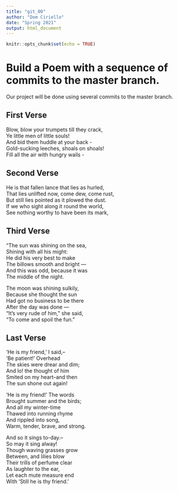 ```yaml
---
title: "git_00"
author: "Dom Ciriello"
date: "Spring 2021"
output: html_document
---
```


```r
knitr::opts_chunk$set(echo = TRUE)
```
# Build a Poem with a sequence of commits to the master branch.
Our project will be done using several commits to the master branch.
<!-- Do not modify or change any text in "!--" bracketed areas such as this --- these are instructions to
you, if you change any of this the git program will notice it and compromise your git merging strategy !-->

## First Verse 
<!--Put the first five lines of a poem by Lewis Carrol in this section!-->

Blow, blow your trumpets till they crack,  
Ye little men of little souls!  
And bid them huddle at your back -  
Gold-sucking leeches, shoals on shoals!  
Fill all the air with hungry wails -  

## Second Verse
<!--Put the first five lines of a poem by Robert Frost here!-->

He is that fallen lance that lies as hurled,  
That lies unlifted now, come dew, come rust,  
But still lies pointed as it plowed the dust.  
If we who sight along it round the world,  
See nothing worthy to have been its mark,  

## Third Verse
<!--Put the first two verses of The Walrus and the Carpenter here!-->

"The sun was shining on the sea,  
      Shining with all his might:  
He did his very best to make  
      The billows smooth and bright —  
And this was odd, because it was  
      The middle of the night.  

The moon was shining sulkily,  
      Because she thought the sun  
Had got no business to be there  
      After the day was done —  
"It's very rude of him," she said,  
      "To come and spoil the fun."    

## Last Verse
<!--Put a short poem of your choice 8-20 lines,here!-->

'He is my friend,' I said,--  
'Be patient!' Overhead  
The skies were drear and dim;  
And lo! the thought of him  
Smited on my heart--and then  
The sun shone out again!  
  
'He is my friend!' The words  
Brought summer and the birds;  
And all my winter-time  
Thawed into running rhyme  
And rippled into song,  
Warm, tender, brave, and strong.  
  
And so it sings to-day.--  
So may it sing alway!  
Though waving grasses grow  
Between, and lilies blow  
Their trills of perfume clear  
As laughter to the ear,  
Let each mute measure end  
With 'Still he is thy friend.'  
  